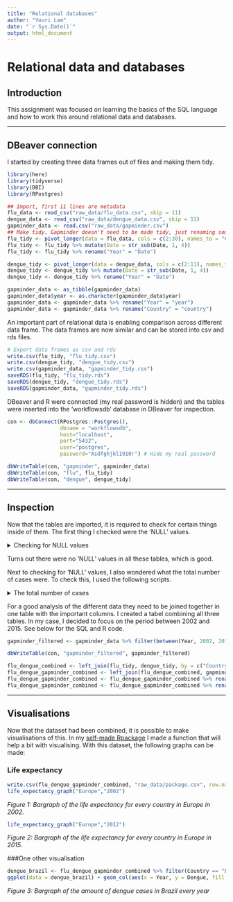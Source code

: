```yaml
---
title: "Relational databases"
author: "Youri Lam"
date: "`r Sys.Date()`"
output: html_document
---
```

# Relational data and databases

## Introduction {-}

This assignment was focused on learning the basics of the SQL language and how to work this around relational data and databases.

----

## DBeaver connection {-}

I started by creating three data frames out of files and making them tidy.

```r
library(here)
library(tidyverse)
library(DBI)
library(RPostgres)
```

```r
## Import, first 11 lines are metadata
flu_data <- read_csv("raw_data/flu_data.csv", skip = 11)
dengue_data <- read_csv("raw_data/dengue_data.csv", skip = 11)
gapminder_data <- read.csv("raw_data/gapminder.csv")
## Make tidy. Gapminder doesn't need to be made tidy, just renaming some rows for future use.
flu_tidy <- pivot_longer(data = flu_data, cols = c(2:30), names_to = "Country", values_to = "Value")
flu_tidy <- flu_tidy %>% mutate(Date = str_sub(Date, 1, 4))
flu_tidy <- flu_tidy %>% rename("Year" = "Date")

dengue_tidy <- pivot_longer(data = dengue_data, cols = c(2:11), names_to = "Country", values_to = "Value")
dengue_tidy <- dengue_tidy %>% mutate(Date = str_sub(Date, 1, 4))
dengue_tidy <- dengue_tidy %>% rename("Year" = "Date")

gapminder_data <- as_tibble(gapminder_data)
gapminder_data$year <- as.character(gapminder_data$year)
gapminder_data <- gapminder_data %>% rename("Year" = "year")
gapminder_data <- gapminder_data %>% rename("Country" = "country")
```

An important part of relational data is enabling comparison across different data frame. The data frames are now similar and can be stored into csv and rds files.

```r
# Export data frames as csv and rds
write.csv(flu_tidy, "flu_tidy.csv")
write.csv(dengue_tidy, "dengue_tidy.csv")
write.csv(gapminder_data, "gapminder_tidy.csv")
saveRDS(flu_tidy, "flu_tidy.rds")
saveRDS(dengue_tidy, "dengue_tidy.rds")
saveRDS(gapminder_data, "gapminder_tidy.rds")
```

DBeaver and R were connected (my real password is hidden) and the tables were inserted into the 'workflowsdb' database in DBeaver for inspection.

```r
con <- dbConnect(RPostgres::Postgres(), 
                 dbname = "workflowsdb", 
                 host="localhost", 
                 port="5432", 
                 user="postgres", 
                 password="Asdfghjkl1910!") # Hide my real password
```

```r
dbWriteTable(con, "gapminder", gapminder_data)
dbWriteTable(con, "flu", flu_tidy)
dbWriteTable(con, "dengue", dengue_tidy)
```

----

## Inspection {-}

Now that the tables are imported, it is required to check for certain things inside of them. The first thing I checked were the 'NULL' values.

<details>

<summary>Checking for NULL values</summary>
```sql
SELECT *
  FROM gapminder
WHERE "Year" IS NULL; --make sure no important values are missing
```

```sql
SELECT *
  FROM gapminder
WHERE "Country" IS NULL;
```

```sql
SELECT *
  FROM dengue
WHERE "Year" IS NULL;
```

```sql
SELECT *
  FROM dengue
WHERE "Country" IS NULL;
```

```sql
SELECT *
  FROM flu
WHERE "Year" IS NULL;
```

```sql
SELECT *
  FROM flu
WHERE "Country" IS NULL;
```
 
</details>

Turns out there were no 'NULL' values in all these tables, which is good. 

Next to checking for 'NULL' values, I also wondered what the total number of cases were. To check this, I used the following scripts.

<details>

<summary>The total number of cases</summary>
```sql
SELECT SUM("Value") --calculate the total number of cases
  FROM dengue;
```

```sql
SELECT SUM("Value") --calculate the total number of cases
  FROM flu;
```

</details>

For a good analysis of the different data they need to be joined together in one table with the important columns. I created a tabel combining all three tables. In my case, I decided to focus on the period between 2002 and 2015. See below for the SQL and R code.

```r
gapminder_filtered <- gapminder_data %>% filter(between(Year, 2002, 2015))
```

```r
dbWriteTable(con, "gapminder_filtered", gapminder_filtered)
```

```r
flu_dengue_combined <- left_join(flu_tidy, dengue_tidy, by = c("Country", "Year"))
flu_dengue_gapminder_combined <- left_join(flu_dengue_combined, gapminder_filtered, by = c("Country", "Year"))
flu_dengue_gapminder_combined <- flu_dengue_gapminder_combined %>% rename("Flu" = "Value.x")
flu_dengue_gapminder_combined <- flu_dengue_gapminder_combined %>% rename("Dengue" = "Value.y")
```
----

## Visualisations {-}

Now that the dataset had been combined, it is possible to make visualisations of this. In my [self-made Rpackage](https://yourilam.github.io/08_Rpackage.html) I made a function that will help a bit with visualising. With this dataset, the following graphs can be made:

### Life expectancy {-}

```r
write.csv(flu_dengue_gapminder_combined, "raw_data/package.csv", row.names=FALSE)
life_expectancy_graph("Europe","2002")
```
_Figure 1: Bargraph of the life expectancy for every country in Europe in 2002._

```r
life_expectancy_graph("Europe","2012")
```
_Figure 2: Bargraph of the life expectancy for every country in Europe in 2015._

###One other visualisation

```r
dengue_brazil <- flu_dengue_gapminder_combined %>% filter(Country == "Brazil") %>% select(Dengue, Year)
ggplot(data = dengue_brazil) + geom_col(aes(x = Year, y = Dengue, fill = Year), show.legend = FALSE) + labs(title = "Development of dengue in Brazil each year")
```
_Figure 3: Bargraph of the amount of dengue cases in Brazil every year_
